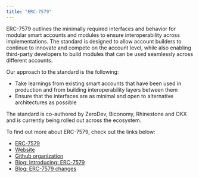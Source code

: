 ```yaml
---
title: "ERC-7579"
---
```


ERC-7579 outlines the minimally required interfaces and behavior for modular smart accounts and modules to ensure interoperability across implementations. The standard is designed to allow account builders to continue to innovate and compete on the account level, while also enabling third-party developers to build modules that can be used seamlessly across different accounts.

Our approach to the standard is the following:

- Take learnings from existing smart accounts that have been used in production and from building interoperability layers between them
- Ensure that the interfaces are as minimal and open to alternative architectures as possible

The standard is co-authored by ZeroDev, Biconomy, Rhinestone and OKX and is currently being rolled out across the ecosystem.

To find out more about ERC-7579, check out the links below:

- [ERC-7579](https://eips.ethereum.org/EIPS/eip-7579)
- [Website](https://erc7579.com/)
- [Github organization](https://github.com/erc7579)
- [Blog: Introducing: ERC-7579](https://blog.rhinestone.wtf/introducing-erc-7579-417084d7a66f)
- [Blog: ERC-7579 changes](https://blog.rhinestone.wtf/erc-7579-changes-c49259d07356)

